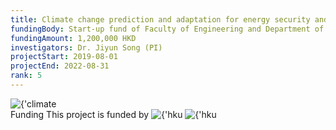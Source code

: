 ```yaml
---
title: Climate change prediction and adaptation for energy security and human health
fundingBody: Start-up fund of Faculty of Engineering and Department of Mechanical Engineering at HKU
fundingAmount: 1,200,000 HKD
investigators: Dr. Jiyun Song (PI)
projectStart: 2019-08-01
projectEnd: 2022-08-31
rank: 5
---
```


<Title>
  Climate change prediction and adaptation for energy security and human health
</Title>

<Section>
  <Image
    src={
      'https://sjyurbanlab.github.io/website-assets/projects/ongoing-projects/2020hku-me/climate-change.png'
    }
    alt={'climate change'}
    size={'medium'}
    center
  />
</Section>

<Section>
  <SubTitle>Funding</SubTitle>
  This project is funded by
  <Image
    src={
      'https://sjyurbanlab.github.io/website-assets/projects/ongoing-projects/2020hku-me/hku-engineering-logo.png'
    }
    alt={'hku engineering'}
    size={'extra small'}
  />
  <Image src={'https://sjyurbanlab.github.io/website-assets/projects/ongoing-projects/2020hku-me/hku-me-logo.png'} alt={'hku me department'} size={'extra small'} />
</Section>
